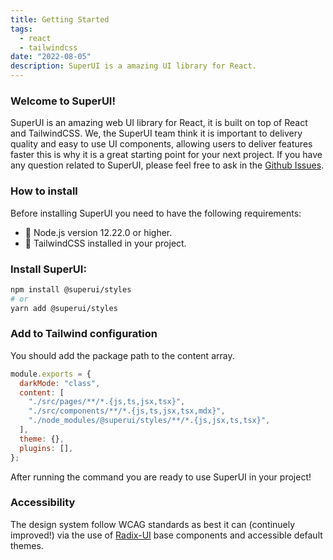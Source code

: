 ```yaml
---
title: Getting Started
tags:
  - react
  - tailwindcss
date: "2022-08-05"
description: SuperUI is a amazing UI library for React.
---
```


### Welcome to SuperUI!

SuperUI is an amazing web UI library for React, it is built on top of React and TailwindCSS.
We, the SuperUI team think it is important to delivery quality and easy to use UI components, allowing users to deliver features faster this is why it is a great starting point for your next project.
If you have any question related to SuperUI, please feel free to ask in the [Github Issues](https://github.com/pheralb/superui/issues).

### How to install

Before installing SuperUI you need to have the following requirements:

- 💚 Node.js version 12.22.0 or higher.
- 💙 TailwindCSS installed in your project.

### Install SuperUI:

```bash
npm install @superui/styles
# or
yarn add @superui/styles
```

### Add to Tailwind configuration

You should add the package path to the content array.

```js {6}
module.exports = {
  darkMode: "class",
  content: [
    "./src/pages/**/*.{js,ts,jsx,tsx}",
    "./src/components/**/*.{js,ts,jsx,tsx,mdx}",
    "./node_modules/@superui/styles/**/*.{js,jsx,ts,tsx}",
  ],
  theme: {},
  plugins: [],
};
```

After running the command you are ready to use SuperUI in your project!

### Accessibility

The design system follow WCAG standards as best it can (continuely improved!) via the use of [Radix-UI](https://www.radix-ui.com/) base components and accessible default themes.
